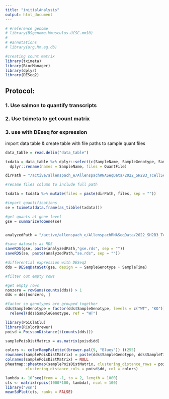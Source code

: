 ```yaml
---
title: "initialAnalysis"
output: html_document
---
```


```r
# #reference genome 
# library(BSgenome.Mmusculus.UCSC.mm10)
# 
# #annotations
# library(org.Mm.eg.db)

#creating count matrix
library(tximeta)
library(BiocManager)
library(dplyr)
library(DESeq2)
```

## Protocol:

### 1. Use salmon to quantify transcripts
### 2. Use tximeta to get count matrix
### 3. use with DEseq for expression


import data table & create table with file paths to sample quant files
``` r

data_table = read.delim("data_table")

txdata = data_table %>% dplyr::select(c(SampleName, SampleGenotype, SampleTime, QuantFile)) %>%
  dplyr::rename(names = SampleName, files = QuantFile)

dirPath = "/active/allenspach_e/AllenspachRNASeqData/2022_SH2B3_TcellSeq/data/"

#rename files column to include full path

txdata = txdata %>% mutate(files = paste(dirPath, files, sep = ""))

#import quantifications
se = tximeta(data.frame(as_tibble(txdata)))

#get quants at gene level
gse = summarizeToGene(se)


analyzedPath = "/active/allenspach_e/AllenspachRNASeqData/2022_SH2B3_TcellSeq/analyzed_data/"

#save datasets as RDS
saveRDS(gse, paste(analyzedPath,"gse.rds", sep = ""))
saveRDS(se, paste(analyzedPath,"se.rds", sep = ""))

```


```r

#differential expression with DESeq2
dds = DESeqDataSet(gse, design = ~ SampleGenotype + SampleTime)

#filter out empty rows

#get empty rows
nonzero = rowSums(counts(dds)) > 1
dds = dds[nonzero, ]

#factor so genotypes are grouped together
dds$SampleGenotype = factor(dds$SampleGenotype, levels = c("WT", "KO")) %>%
  relevel(dds$SampleGenotype, ref = "WT")
```


```r

library(PoiClaClu)
library(RColorBrewer)
poisd = PoissonDistance(t(counts(dds)))

samplePoisDistMatrix = as.matrix(poisd$dd)

colors <- colorRampPalette((brewer.pal(9, "Blues")) )(255)
rownames(samplePoisDistMatrix) = paste(dds$SampleGenotype, dds$SampleTime, sep = " - ")
colnames(samplePoisDistMatrix) = NULL
pheatmap::pheatmap(samplePoisDistMatrix, clustering_distance_rows = poisd$dd,
         clustering_distance_cols = poisd$dd, col = colors)
```


```r


lambda <- 10^seq(from = -1, to = 2, length = 1000)
cts <- matrix(rpois(1000*100, lambda), ncol = 100)
library("vsn")
meanSdPlot(cts, ranks = FALSE)

```




